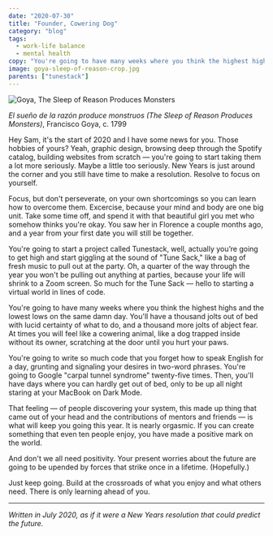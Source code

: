 ```yaml
---
date: "2020-07-30"
title: "Founder, Cowering Dog"
category: "blog"
tags:
  - work-life balance
  - mental health
copy: "You're going to have many weeks where you think the highest highs and the lowest lows on the same damn day."
image: goya-sleep-of-reason-crop.jpg
parents: ["tunestack"]
---
```


![Goya, The Sleep of Reason Produces Monsters](goya-sleep-of-reason.jpg)

*El sueño de la razón produce monstruos (The Sleep of Reason Produces Monsters)*, Francisco Goya, c. 1799

Hey Sam, it's the start of 2020 and I have some news for you. Those hobbies of yours? Yeah, graphic design, browsing deep through the Spotify catalog, building websites from scratch — you're going to start taking them a lot more seriously. Maybe a little too seriously. New Years is just around the corner and you still have time to make a resolution. Resolve to focus on yourself.

Focus, but don't perseverate, on your own shortcomings so you can learn how to overcome them. Excercise, because your mind and body are one big unit. Take some time off, and spend it with that beautiful girl you met who somehow thinks you're okay. You saw her in Florence a couple months ago, and a year from your first date you will still be together.

You're going to start a project called Tunestack, well, actually you’re going to get high and start giggling at the sound of "Tune Sack," like a bag of fresh music to pull out at the party. Oh, a quarter of the way through the year you won't be pulling out anything at parties, because your life will shrink to a Zoom screen. So much for the Tune Sack — hello to starting a virtual world in lines of code.

You're going to have many weeks where you think the highest highs and the lowest lows on the same damn day. You'll have a thousand jolts out of bed with lucid certainty of what to do, and a thousand more jolts of abject fear. At times you will feel like a cowering animal, like a dog trapped inside without its owner, scratching at the door until you hurt your paws.

You're going to write so much code that you forget how to speak English for a day, grunting and signaling your desires in two-word phrases. You're going to Google "carpal tunnel syndrome" twenty-five times. Then, you'll have days where you can hardly get out of bed, only to be up all night staring at your MacBook on Dark Mode.

That feeling — of people discovering your system, this made up thing that came out of your head and the contributions of mentors and friends — is what will keep you going this year. It is nearly orgasmic. If you can create something that even ten people enjoy, you have made a positive mark on the world.

And don't we all need positivity. Your present worries about the future are going to be upended by forces that strike once in a lifetime. (Hopefully.)

Just keep going. Build at the crossroads of what you enjoy and what others need. There is only learning ahead of you.

---

*Written in July 2020, as if it were a New Years resolution that could predict the future.*